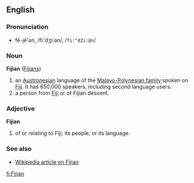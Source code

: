 ==English==
===Pronunciation===
*fē-jē'ən, /fiːˈdʒiːən/, /<tt>fi:"dZi:@n</tt>/

===Noun===
'''Fijian''' ([[Fijians]])

# an [[w:Austronesian|Austronesian]] language of the [[w:Malayo-Polynesian languages|Malayo-Polynesian family]] spoken on [[Fiji]]. It has 650,000 speakers, including second language users.
# a person from [[Fiji]] or of Fijian descent.

===Adjective===
'''Fijian'''

# of or relating to Fiji, its people, or its language.

===See also===
*[[w:Fijian language|Wikipedia article on Fijian]]

[[fi:Fijian]]